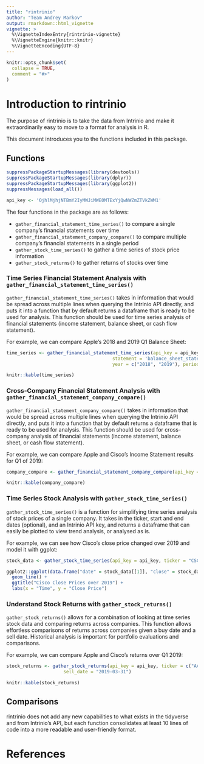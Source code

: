 ```yaml
---
title: "rintrinio"
author: "Team Andrey Markov"
output: rmarkdown::html_vignette
vignette: >
  %\VignetteIndexEntry{rintrinio-vignette}
  %\VignetteEngine{knitr::knitr}
  %\VignetteEncoding{UTF-8}
---
```

```r
knitr::opts_chunk$set(
  collapse = TRUE,
  comment = "#>"
)
```
# Introduction to rintrinio

The purpose of rintrinio is to take the data from Intrinio and make it extraordinarily easy to move to a format for analysis in R.

This document introduces you to the functions included in this package.

## Functions
```r
suppressPackageStartupMessages(library(devtools))
suppressPackageStartupMessages(library(dplyr))
suppressPackageStartupMessages(library(ggplot2))
suppressMessages(load_all())

api_key <- 'OjhlMjhjNTBmY2IyMWJiMWE0MTExYjQwNWZmZTVkZWM1'
```

The four functions in the package are as follows:

- `gather_financial_statement_time_series()` to compare a single company's financial statements over time
- `gather_financial_statement_company_compare()` to compare multiple company's financial statements in a single period
- `gather_stock_time_series()` to gather a time series of stock price information
- `gather_stock_returns()` to gather returns of stocks over time

### Time Series Financial Statement Analysis with `gather_financial_statement_time_series()`

`gather_financial_statement_time_series()` takes in information that would be spread across multiple lines when querying the Intrinio API directly, and puts it into a function that by default returns a dataframe that is ready to be used for analysis. This function should be used for time series analysis of financial statements (income statement, balance sheet, or cash flow statement).

For example, we can compare Apple's 2018 and 2019 Q1 Balance Sheet:

```r
time_series <- gather_financial_statement_time_series(api_key = api_key, ticker = 'AAPL', 
                                       statement = 'balance_sheet_statement', 
                                       year = c("2018", "2019"), period = c('Q1'))

knitr::kable(time_series)
```

### Cross-Company Financial Statement Analysis with `gather_financial_statement_company_compare()`

`gather_financial_statement_company_compare()` takes in information that would be spread across multiple lines when querying the Intrinio API directly, and puts it into a function that by default returns a dataframe that is ready to be used for analysis. This function should be used for cross-company analysis of financial statements (income statement, balance sheet, or cash flow statement).

For example, we can compare Apple and Cisco's Income Statement results for Q1 of 2019:

```r
company_compare <- gather_financial_statement_company_compare(api_key = api_key, ticker = c("AAPL", "CSCO"), statement = "income_statement", year = "2019", period = "Q1")

knitr::kable(company_compare)
```

### Time Series Stock Analysis with `gather_stock_time_series()`

`gather_stock_time_series()` is a function for simplifying time series analysis of stock prices of a single company. It takes in the ticker, start and end dates (optional), and an Intrinio API key, and returns a dataframe that can easily be plotted to view trend analysis, or analysed as is.

For example, we can see how Cisco's close price changed over 2019 and model it with ggplot:

```r
stock_data <- gather_stock_time_series(api_key = api_key, ticker = "CSCO", start_date = "2019-01-01", end_date = "2019-12-31", allow_max_rows = TRUE)

ggplot2::ggplot(data.frame("date" = stock_data[[1]], "close" = stock_data['close']), aes(date, close)) +
  geom_line() +
  ggtitle("Cisco Close Prices over 2019") +
  labs(x = "Time", y = "Close Price")
```

### Understand Stock Returns with `gather_stock_returns()`

`gather_stock_returns()` allows for a combination of looking at time series stock data and comparing returns across companies. This function allows effortless comparisons of returns across companies given a buy date and a sell date. Historical analysis is important for portfolio evaluations and comparisons.

For example, we can compare Apple and Cisco's returns over Q1 2019:

```r
stock_returns <- gather_stock_returns(api_key = api_key, ticker = c("AAPL", "CSCO"), buy_date = "2019-01-01", 
                     sell_date = "2019-03-31")

knitr::kable(stock_returns)
```

## Comparisons

rintrinio does not add any new capabilities to what exists in the tidyverse and from Intrinio's API, but each function consolidates at least 10 lines of code into a more readable and user-friendly format.

# References
